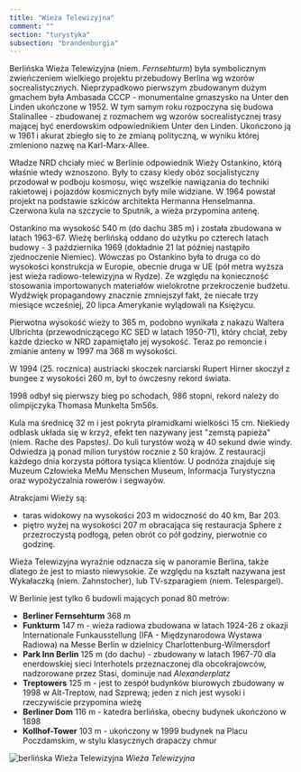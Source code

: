 ```yaml
---
title: "Wieża Telewizyjna"
comment: ""
section: "turystyka"
subsection: "brandenburgia"
---
```


Berlińska Wieża Telewizyjna (niem. *Fernsehturm*) była symbolicznym zwieńczeniem wielkiego projektu przebudowy Berlina wg wzorów socrealistycznych. Nieprzypadkowo pierwszym zbudowanym dużym gmachem była Ambasada CCCP - monumentalne gmaszysko na Unter den Linden ukończone w 1952. W tym samym roku rozpoczyna się budowa Stalinallee - zbudowanej z rozmachem wg wzorów socrealistycznej trasy mającej być enerdowskim odpowiednikiem Unter den Linden. Ukończono ją w 1961 i akurat zbiegło się to ze zmianą polityczną, w wyniku której zmieniono nazwę na Karl-Marx-Allee.

Władze NRD chciały mieć w Berlinie odpowiednik Wieży Ostankino, którą właśnie wtedy wznoszono. Były to czasy kiedy obóz socjalistyczny przodował w podboju kosmosu, więc wszelkie nawiązania do techniki rakietowej i pojazdów kosmicznych były mile widziane. W 1964 powstał projekt na podstawie szkiców architekta Hermanna Henselmanna. Czerwona kula na szczycie to Sputnik, a wieża przypomina antenę.

Ostankino ma wysokość 540 m (do dachu 385 m) i została zbudowana w latach 1963-67. Wieżę berlińską oddano do użytku po czterech latach budowy - 3 października 1969 (dokładnie 21 lat później nastąpiło zjednoczenie Niemiec). Wówczas po Ostankino była to druga co do wysokości konstrukcja w Europie, obecnie druga w UE (pół metra wyższa jest wieża radiowo-telewizyjna w Rydze). Ze względu na konieczność stosowania importowanych materiałów wielokrotne przekroczenie budżetu. Wydźwięk propagandowy znacznie zmniejszył fakt, że niecałe trzy miesiące wcześniej, 20 lipca Amerykanie wylądowali na Księżycu.

Pierwotna wysokość wieży to 365 m, podobno wynikała z nakazu Waltera Ulbrichta (przewodniczącego KC SED w latach 1950-71), który chciał, żeby każde dziecko w NRD zapamiętało jej wysokość. Teraz po remoncie i zmianie anteny w 1997 ma 368 m wysokości.

W 1994 (25. rocznica) austriacki skoczek narciarski Rupert Hirner skoczył z bungee z wysokości 260 m, był to ówczesny rekord świata.

1998 odbył się pierwszy bieg po schodach, 986 stopni, rekord należy do olimpijczyka Thomasa Munkelta 5m56s.

Kula ma średnicę 32 m i jest pokryta piramidkami wielkości 15 cm. Niekiedy odblask układa się w krzyż, efekt ten nazywany jest "zemstą papieża" (niem. Rache des Papstes<em>). </em>Do kuli turystów wożą w 40 sekund dwie windy. Odwiedza ją ponad milion turystów rocznie z 50 krajów. Z restauracji każdego dnia korzysta półtora tysiąca klientów. U podnóża znajduje się Muzeum Człowieka MeMu Menschen Museum, Informacja Turystyczna oraz wypożyczalnia rowerów i segwayów.

Atrakcjami Wieży są:

- taras widokowy na wysokości 203 m widoczność do 40 km, Bar 203.
- piętro wyżej na wysokości 207 m obracająca się restauracja Sphere z przezroczystą podłogą, pełen obrót co pół godziny, pierwotnie co godzinę.

Wieża Telewizyjna wyraźnie odznacza się w panoramie Berlina, także dlatego że jest to miasto niewysokie. Ze względu na kształt nazywana jest Wykałaczką (niem. Zahnstocher), lub TV-szparagiem (niem. Telespargel).

W Berlinie jest tylko 6 budowli mających ponad 80 metrów:

- **Berliner Fernsehturm** 368 m
- **Funkturm** 147 m - wieża radiowa zbudowana w latach 1924-26 z okazji Internationale Funkausstellung (IFA - Międzynarodowa Wystawa Radiowa) na Messe Berlin w dzielnicy Charlottenburg-Wilmersdorf
- **Park Inn Berlin** 125 m (do dachu) - zbudowany w latach 1967-70 dla enerdowskiej sieci Interhotels przeznaczonej dla obcokrajowców, nadzorowane przez Stasi, dominuje nad *Alexanderplatz*
- **Treptowers** 125 m - jest to zespół budynków biurowych zbudowany w 1998 w Alt-Treptow, nad Szprewą; jeden z nich jest wysoki i rzeczywiście przypomina wieżę
- **Berliner Dom** 116 m - katedra berlińska, obecny budynek ukończono w 1898
- **Kollhof-Tower** 103 m - ukończony w 1999 budynek na Placu Poczdamskim, w stylu klasycznych drapaczy chmur

![berlińska Wieża Telewizyjna](../../images/turystyka/wieza_tv.jpg)
*Wieża Telewizyjna*